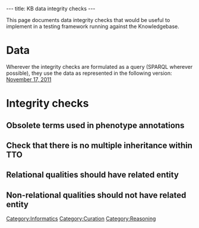 ---
title: KB data integrity checks
---

This page documents data integrity checks that would be useful to implement in a testing framework running against the Knowledgebase.

= Data =

Wherever the integrity checks are formulated as a query (SPARQL wherever possible), they use the data as represented in the following version: [http://phenoscape.svn.sourceforge.net/viewvc/phenoscape/tags/data-2011-11-17/rdf%2Bowl/ November 17, 2011]

= Integrity checks =

==Obsolete terms used in phenotype annotations==

==Check that there is no multiple inheritance within TTO==

==Relational qualities should have related entity==

==Non-relational qualities should not have related entity==

[[Category:Informatics]]
[[Category:Curation]]
[[Category:Reasoning]]